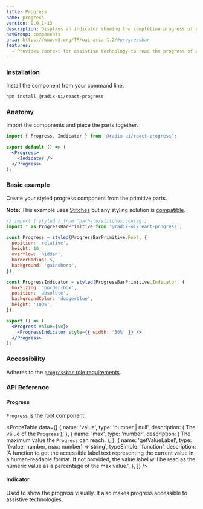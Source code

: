 ```yaml
---
title: Progress
name: progress
version: 0.0.1-13
description: Displays an indicator showing the completion progress of a task, typically displayed as a progress bar.
navGroup: components
aria: https://www.w3.org/TR/wai-aria-1.2/#progressbar
features:
  - Provides context for assistive technology to read the progress of a task.
---
```



<HeroSlot>
  <ProgressHero />
</HeroSlot>

### Installation

Install the component from your command line.

```bash
npm install @radix-ui/react-progress
```

### Anatomy

Import the components and piece the parts together.

```jsx
import { Progress, Indicator } from '@radix-ui/react-progress';

export default () => (
  <Progress>
    <Indicator />
  </Progress>
);
```

### Basic example

Create your styled progress component from the primitive parts.

**Note:** This example uses [Stitches](https://stitches.dev) but any styling solution is [compatible](../overview/styling).

```jsx live manual
// import { styled } from 'path-to/stitches.config';
import * as ProgressBarPrimitive from '@radix-ui/react-progress';

const Progress = styled(ProgressBarPrimitive.Root, {
  position: 'relative',
  height: 10,
  overflow: 'hidden',
  borderRadius: 5,
  background: 'gainsboro',
});

const ProgressIndicator = styled(ProgressBarPrimitive.Indicator, {
  boxSizing: 'border-box',
  position: 'absolute',
  backgroundColor: 'dodgerblue',
  height: '100%',
});

export () => (
  <Progress value={50}>
    <ProgressIndicator style={{ width: '50%' }} />
  </Progress>
);
```

### Accessibility

Adheres to the [`progressbar` role requirements](https://www.w3.org/TR/wai-aria-1.2/#progressbar).

### API Reference

#### Progress

`Progress` is the root component.

<PropsTable
  data={[
    {
      name: 'value',
      type: 'number | null',
      description: (
        <span>
          The value of the <Code>Progress</Code>
        </span>
      ),
    },
    {
      name: 'max',
      type: 'number',
      description: (
        <span>
          The maximum value the <Code>Progress</Code> can reach.
        </span>
      ),
    },
    {
      name: 'getValueLabel',
      type: '(value: number, max: number) => string',
      typeSimple: 'function',
      description:
        'A function to get the accessible label text representing the current value in a human-readable format. If not provided, the value label will be read as the numeric value as a percentage of the max value.',
    },
  ]}
/>

#### Indicator

Used to show the progress visually. It also makes progress accessible to assistive technologies.
